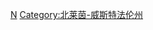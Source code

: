 {{Commonscat|People of North Rhine-Westphalia}}

[[Category:德國各州人物|N]]
[[Category:北莱茵-威斯特法伦州|Category:北莱茵-威斯特法伦州]]